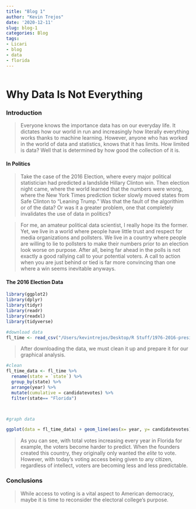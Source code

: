 ```yaml
---
title: "Blog 1"
author: "Kevin Trejos"
date: '2020-12-11'
slug: blog-1
categories: Blog
tags:
- Licari
- blog
- data
- florida
---
```



```r



```

# Why Data Is Not Everything

### Introduction

> Everyone knows the importance data has on our everyday life. It dictates how our world in run and increasingly how literally everything works thanks to machine learning. However, anyone who has worked in the world of data and statistics, knows that it has limits. How limited is data? Well that is determined by how good the collection of it is.

#### In Politics

> Take the case of the 2016 Election, where every major political statistician had predicted a landslide Hillary Clinton win. Then election night came, where the world learned that the numbers were wrong, where the New York Times prediction ticker slowly moved states from Safe Clinton to "Leaning Trump." Was that the fault of the algorithim or of the data? Or was it a greater problem, one that completely invalidates the use of data in politics?

> For me, an amateur political data scientist, I really hope its the former. Yet, we live in a world where people have little trust and respect for media organizations and pollsters. We live in a country where people are willing to lie to pollsters to make their numbers prior to an election look worse on purpose. After all, being far ahead in the polls is not exactly a good rallying call to your potential voters. A call to action when you are just behind or tied is far more convincing than one where a win seems inevitable anyways.

#### The 2016 Election Data

```r
library(ggplot2)
library(dplyr)
library(tidyr)
library(readr)
library(readxl)
library(tidyverse)

#download data
fl_time <- read_csv("/Users/kevintrejos/Desktop/R Stuff/1976-2016-president.csv")

```
> After downloading the data, we must clean it up and prepare it for our graphical analysis.

```r
#clean
fl_time_data <- fl_time %>%
  rename(state = `state`) %>%
  group_by(state) %>%
  arrange(year) %>%
  mutate(cumulative = candidatevotes) %>%
  filter(state== "Florida")



#graph data

ggplot(data = fl_time_data) + geom_line(aes(x= year, y= candidatevotes), color="#003366", alpha=4, size=1) + theme_light() + ylab("Votes Canidates Received \n per Year \n") + xlab("\n Election Year") + labs(title= "Votes in Florida Over Time") + scale_y_continuous(labels = scales:: comma_format())


```

> As you can see, with total votes increasing every year in Florida for example, the voters become harder to predict. When the founders created this country, they originally only wanted the *elite* to vote. However, with today's voting access being given to any citizen, regardless of intellect, voters are becoming less and less predictable.

### Conclusions

> While access to voting is a vital aspect to American democracy, maybe it is time to reconsider the electoral college's purpose.
